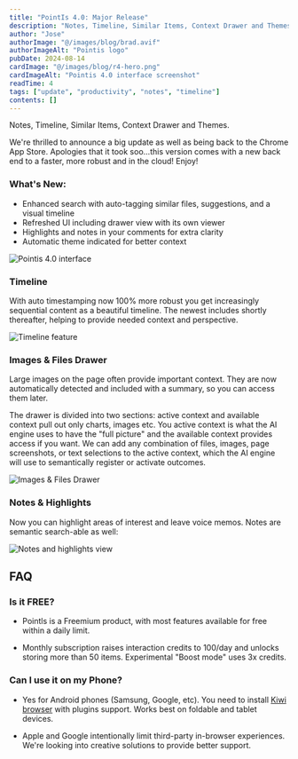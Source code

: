 ```yaml
---
title: "PointIs 4.0: Major Release"
description: "Notes, Timeline, Similar Items, Context Drawer and Themes."
author: "Jose"
authorImage: "@/images/blog/brad.avif"
authorImageAlt: "Pointis logo"
pubDate: 2024-08-14
cardImage: "@/images/blog/r4-hero.png"
cardImageAlt: "Pointis 4.0 interface screenshot"
readTime: 4
tags: ["update", "productivity", "notes", "timeline"]
contents: []
---
```

Notes, Timeline, Similar Items,
Context Drawer and Themes.

We're thrilled to announce a big update as well as being back to the Chrome App Store. Apologies that it took soo...this version comes with a new back end to a faster, more robust and in the cloud! Enjoy!

### What's New:
- Enhanced search with auto-tagging similar files, suggestions, and a visual timeline
- Refreshed UI including drawer view with its own viewer
- Highlights and notes in your comments for extra clarity
- Automatic theme indicated for better context

![Pointis 4.0 interface](@/images/blog/r4-hero.png)

### Timeline
With auto timestamping now 100% more robust you get increasingly sequential content as a beautiful timeline. The newest includes shortly thereafter, helping to provide needed context and perspective.

![Timeline feature](@/images/blog/r4-timeline.gif)

### Images & Files Drawer
Large images on the page often provide important context. They are now automatically detected and included with a summary, so you can access them later.

The drawer is divided into two sections: active context and available context pull out only charts, images etc. You active context is what the AI engine uses to have the "full picture" and the available context provides access if you want. We can add any combination of files, images, page screenshots, or text selections to the active context, which the AI engine will use to semantically register or activate outcomes.

![Images & Files Drawer](@/images/blog/r4-drawer.png)

### Notes & Highlights
Now you can highlight areas of interest and leave voice memos. Notes are semantic search-able as well:

![Notes and highlights view](@/images/blog/r4-notes.gif)

## FAQ

### Is it FREE?

- Pointls is a Freemium product, with most features available for free within a daily limit.

- Monthly subscription raises interaction credits to 100/day and unlocks storing more than 50 items. Experimental "Boost mode" uses 3x credits.

### Can I use it on my Phone?

- Yes for Android phones (Samsung, Google, etc). You need to install [Kiwi browser](https://kiwibrowser.com/) with plugins support. Works best on foldable and tablet devices.

- Apple and Google intentionally limit third-party in-browser experiences. We're looking into creative solutions to provide better support.
